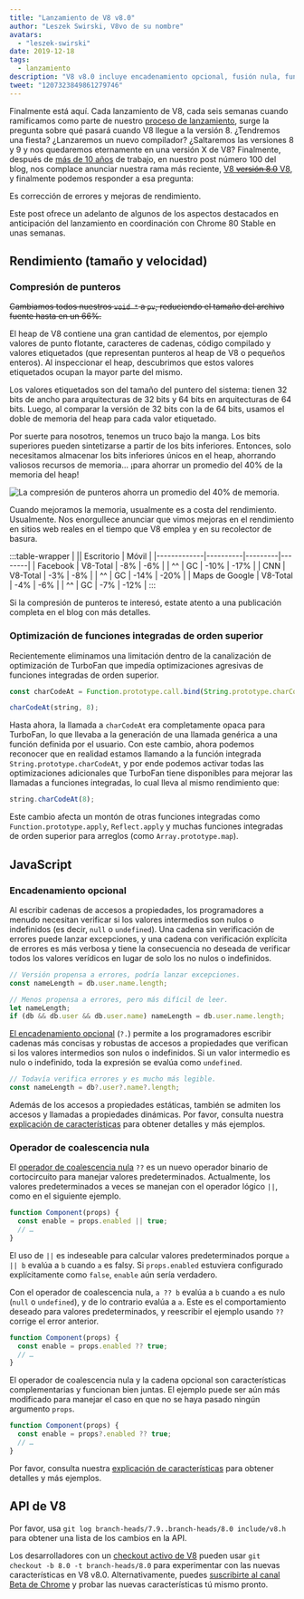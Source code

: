 ```yaml
---
title: "Lanzamiento de V8 v8.0"
author: "Leszek Swirski, V8vo de su nombre"
avatars: 
  - "leszek-swirski"
date: 2019-12-18
tags: 
  - lanzamiento
description: "V8 v8.0 incluye encadenamiento opcional, fusión nula, funciones integradas de orden superior más rápidas — ah, y un uso de memoria 40% menor gracias a la compresión de punteros, nada del otro mundo."
tweet: "1207323849861279746"
---
```


<!-- Sí, es un SVG. Por favor, no preguntes cuánto tiempo tardé en hacerlo. -->
<!-- markdownlint-capture -->
<!-- markdownlint-disable no-inline-html -->

<FullWidthImage />

<!-- markdownlint-restore -->

Finalmente está aquí. Cada lanzamiento de V8, cada seis semanas cuando ramificamos como parte de nuestro [proceso de lanzamiento](/docs/release-process), surge la pregunta sobre qué pasará cuando V8 llegue a la versión 8. ¿Tendremos una fiesta? ¿Lanzaremos un nuevo compilador? ¿Saltaremos las versiones 8 y 9 y nos quedaremos eternamente en una versión X de V8? Finalmente, después de [más de 10 años](/blog/10-years) de trabajo, en nuestro post número 100 del blog, nos complace anunciar nuestra rama más reciente, [V8 ~~versión 8.0~~ V8](https://chromium.googlesource.com/v8/v8.git/+log/branch-heads/8.0), y finalmente podemos responder a esa pregunta:

<!--truncate-->
Es corrección de errores y mejoras de rendimiento.

Este post ofrece un adelanto de algunos de los aspectos destacados en anticipación del lanzamiento en coordinación con Chrome 80 Stable en unas semanas.

## Rendimiento (tamaño y velocidad)

### Compresión de punteros

~~Cambiamos todos nuestros `void *` a `pv`, reduciendo el tamaño del archivo fuente hasta en un 66%.~~

El heap de V8 contiene una gran cantidad de elementos, por ejemplo valores de punto flotante, caracteres de cadenas, código compilado y valores etiquetados (que representan punteros al heap de V8 o pequeños enteros). Al inspeccionar el heap, descubrimos que estos valores etiquetados ocupan la mayor parte del mismo.

Los valores etiquetados son del tamaño del puntero del sistema: tienen 32 bits de ancho para arquitecturas de 32 bits y 64 bits en arquitecturas de 64 bits. Luego, al comparar la versión de 32 bits con la de 64 bits, usamos el doble de memoria del heap para cada valor etiquetado.

Por suerte para nosotros, tenemos un truco bajo la manga. Los bits superiores pueden sintetizarse a partir de los bits inferiores. Entonces, solo necesitamos almacenar los bits inferiores únicos en el heap, ahorrando valiosos recursos de memoria... ¡para ahorrar un promedio del 40% de la memoria del heap!

![La compresión de punteros ahorra un promedio del 40% de memoria.](/_img/v8-release-80/pointer-compression-chart.svg)

Cuando mejoramos la memoria, usualmente es a costa del rendimiento. Usualmente. Nos enorgullece anunciar que vimos mejoras en el rendimiento en sitios web reales en el tiempo que V8 emplea y en su recolector de basura.

:::table-wrapper
| || Escritorio | Móvil |
|-------------|----------|---------|--------|
| Facebook | V8-Total | -8% | -6% |
| ^^ | GC | -10% | -17% |
| CNN | V8-Total | -3% | -8% |
| ^^ | GC | -14% | -20% |
| Maps de Google | V8-Total | -4% | -6% |
| ^^ | GC | -7% | -12% |
:::

Si la compresión de punteros te interesó, estate atento a una publicación completa en el blog con más detalles.

### Optimización de funciones integradas de orden superior

Recientemente eliminamos una limitación dentro de la canalización de optimización de TurboFan que impedía optimizaciones agresivas de funciones integradas de orden superior.

```js
const charCodeAt = Function.prototype.call.bind(String.prototype.charCodeAt);

charCodeAt(string, 8);
```

Hasta ahora, la llamada a `charCodeAt` era completamente opaca para TurboFan, lo que llevaba a la generación de una llamada genérica a una función definida por el usuario. Con este cambio, ahora podemos reconocer que en realidad estamos llamando a la función integrada `String.prototype.charCodeAt`, y por ende podemos activar todas las optimizaciones adicionales que TurboFan tiene disponibles para mejorar las llamadas a funciones integradas, lo cual lleva al mismo rendimiento que:

```js
string.charCodeAt(8);
```

Este cambio afecta un montón de otras funciones integradas como `Function.prototype.apply`, `Reflect.apply` y muchas funciones integradas de orden superior para arreglos (como `Array.prototype.map`).

## JavaScript

### Encadenamiento opcional

Al escribir cadenas de accesos a propiedades, los programadores a menudo necesitan verificar si los valores intermedios son nulos o indefinidos (es decir, `null` o `undefined`). Una cadena sin verificación de errores puede lanzar excepciones, y una cadena con verificación explícita de errores es más verbosa y tiene la consecuencia no deseada de verificar todos los valores verídicos en lugar de solo los no nulos o indefinidos.

```js
// Versión propensa a errores, podría lanzar excepciones.
const nameLength = db.user.name.length;

// Menos propensa a errores, pero más difícil de leer.
let nameLength;
if (db && db.user && db.user.name) nameLength = db.user.name.length;
```

[El encadenamiento opcional](https://v8.dev/features/optional-chaining) (`?.`) permite a los programadores escribir cadenas más concisas y robustas de accesos a propiedades que verifican si los valores intermedios son nulos o indefinidos. Si un valor intermedio es nulo o indefinido, toda la expresión se evalúa como `undefined`.

```js
// Todavía verifica errores y es mucho más legible.
const nameLength = db?.user?.name?.length;
```

Además de los accesos a propiedades estáticas, también se admiten los accesos y llamadas a propiedades dinámicas. Por favor, consulta nuestra [explicación de características](https://v8.dev/features/optional-chaining) para obtener detalles y más ejemplos.

### Operador de coalescencia nula

El [operador de coalescencia nula](https://v8.dev/features/nullish-coalescing) `??` es un nuevo operador binario de cortocircuito para manejar valores predeterminados. Actualmente, los valores predeterminados a veces se manejan con el operador lógico `||`, como en el siguiente ejemplo.

```js
function Component(props) {
  const enable = props.enabled || true;
  // …
}
```

El uso de `||` es indeseable para calcular valores predeterminados porque `a || b` evalúa a `b` cuando `a` es falsy. Si `props.enabled` estuviera configurado explícitamente como `false`, `enable` aún sería verdadero.

Con el operador de coalescencia nula, `a ?? b` evalúa a `b` cuando `a` es nulo (`null` o `undefined`), y de lo contrario evalúa a `a`. Este es el comportamiento deseado para valores predeterminados, y reescribir el ejemplo usando `??` corrige el error anterior.

```js
function Component(props) {
  const enable = props.enabled ?? true;
  // …
}
```

El operador de coalescencia nula y la cadena opcional son características complementarias y funcionan bien juntas. El ejemplo puede ser aún más modificado para manejar el caso en que no se haya pasado ningún argumento `props`.

```js
function Component(props) {
  const enable = props?.enabled ?? true;
  // …
}
```

Por favor, consulta nuestra [explicación de características](https://v8.dev/features/nullish-coalescing) para obtener detalles y más ejemplos.

## API de V8

Por favor, usa `git log branch-heads/7.9..branch-heads/8.0 include/v8.h` para obtener una lista de los cambios en la API.

Los desarrolladores con un [checkout activo de V8](/docs/source-code#using-git) pueden usar `git checkout -b 8.0 -t branch-heads/8.0` para experimentar con las nuevas características en V8 v8.0. Alternativamente, puedes [suscribirte al canal Beta de Chrome](https://www.google.com/chrome/browser/beta.html) y probar las nuevas características tú mismo pronto.
